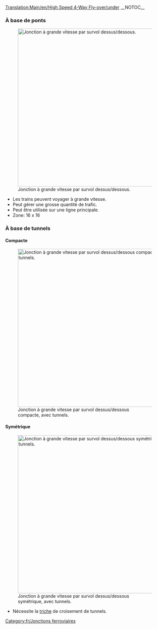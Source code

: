[[Translation:Main/en/High Speed 4-Way Fly-over/under]]
{{en/-}}{{fr/Menu de Croisements}}__NOTOC__
===À base de ponts===
[[File:en/Flyover.png|none|thumb|500px|Jonction à grande vitesse par survol dessus/dessous.]]
* Les trains peuvent voyager à grande vitesse.
* Peut gérer une grosse quantité de trafic.
* Peut être utilisée sur une ligne principale.
* Zone: 16 x 16

===À base de tunnels===
====Compacte====
[[File:en/Flyover tunnels compact.png|none|thumb|500px|Jonction à grande vitesse par survol dessus/dessous compacte, avec tunnels.]]

====Symétrique====
[[File:en/Flyover tunnels symmetric.png|none|thumb|500px|Jonction à grande vitesse par survol dessus/dessous symétrique, avec tunnels.]]
* Nécessite la [[Main/fr/Triche|triche]] de croisement de tunnels.

[[Category:fr/Jonctions ferroviaires]]